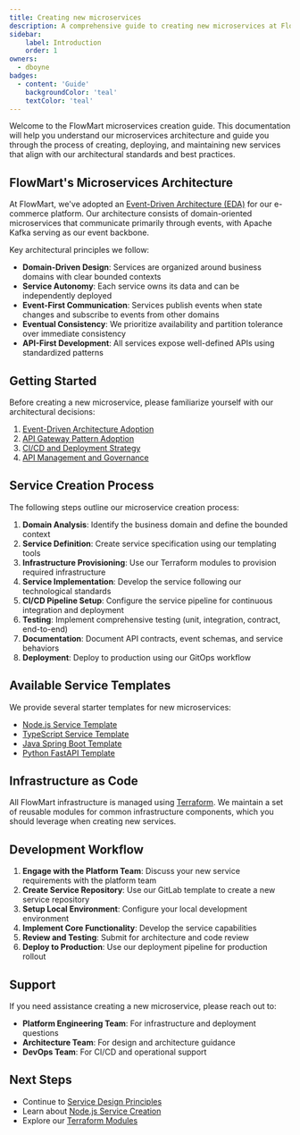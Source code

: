 ```yaml
---
title: Creating new microservices
description: A comprehensive guide to creating new microservices at FlowMart following our best practices and standards
sidebar:
    label: Introduction
    order: 1
owners: 
  - dboyne
badges:
  - content: 'Guide'
    backgroundColor: 'teal'
    textColor: 'teal'
---
```


Welcome to the FlowMart microservices creation guide. This documentation will help you understand our microservices architecture and guide you through the process of creating, deploying, and maintaining new services that align with our architectural standards and best practices.

## FlowMart's Microservices Architecture

At FlowMart, we've adopted an [Event-Driven Architecture (EDA)](/docs/architecture-records/published/02-eda-adoption) for our e-commerce platform. Our architecture consists of domain-oriented microservices that communicate primarily through events, with Apache Kafka serving as our event backbone.

Key architectural principles we follow:

- **Domain-Driven Design**: Services are organized around business domains with clear bounded contexts
- **Service Autonomy**: Each service owns its data and can be independently deployed
- **Event-First Communication**: Services publish events when state changes and subscribe to events from other domains
- **Eventual Consistency**: We prioritize availability and partition tolerance over immediate consistency
- **API-First Development**: All services expose well-defined APIs using standardized patterns

## Getting Started

Before creating a new microservice, please familiarize yourself with our architectural decisions:

1. [Event-Driven Architecture Adoption](/docs/architecture-records/published/02-eda-adoption)
2. [API Gateway Pattern Adoption](/docs/architecture-records/published/01-api-gateway-pattern)
3. [CI/CD and Deployment Strategy](/docs/architecture-records/drafts/02-cicd-deployment-strategy)
4. [API Management and Governance](/docs/architecture-records/drafts/03-api-management-governance)

## Service Creation Process

The following steps outline our microservice creation process:

1. **Domain Analysis**: Identify the business domain and define the bounded context
2. **Service Definition**: Create service specification using our templating tools
3. **Infrastructure Provisioning**: Use our Terraform modules to provision required infrastructure
4. **Service Implementation**: Develop the service following our technological standards
5. **CI/CD Pipeline Setup**: Configure the service pipeline for continuous integration and deployment
6. **Testing**: Implement comprehensive testing (unit, integration, contract, end-to-end)
7. **Documentation**: Document API contracts, event schemas, and service behaviors
8. **Deployment**: Deploy to production using our GitOps workflow

## Available Service Templates

We provide several starter templates for new microservices:

- [Node.js Service Template](/docs/guides/creating-new-microservices/node-service)
- [TypeScript Service Template](/docs/guides/creating-new-microservices/typescript-service)
- [Java Spring Boot Template](/docs/guides/creating-new-microservices/java-spring-boot)
- [Python FastAPI Template](/docs/guides/creating-new-microservices/python-fastapi)

## Infrastructure as Code

All FlowMart infrastructure is managed using [Terraform](/docs/guides/creating-new-microservices/terraform-modules). We maintain a set of reusable modules for common infrastructure components, which you should leverage when creating new services.

## Development Workflow

1. **Engage with the Platform Team**: Discuss your new service requirements with the platform team
2. **Create Service Repository**: Use our GitLab template to create a new service repository
3. **Setup Local Environment**: Configure your local development environment
4. **Implement Core Functionality**: Develop the service capabilities
5. **Review and Testing**: Submit for architecture and code review
6. **Deploy to Production**: Use our deployment pipeline for production rollout

## Support

If you need assistance creating a new microservice, please reach out to:

- **Platform Engineering Team**: For infrastructure and deployment questions
- **Architecture Team**: For design and architecture guidance
- **DevOps Team**: For CI/CD and operational support

## Next Steps

- Continue to [Service Design Principles](/docs/guides/creating-new-microservices/service-design-principles)
- Learn about [Node.js Service Creation](/docs/guides/creating-new-microservices/node-service)
- Explore our [Terraform Modules](/docs/guides/creating-new-microservices/terraform-modules) 
